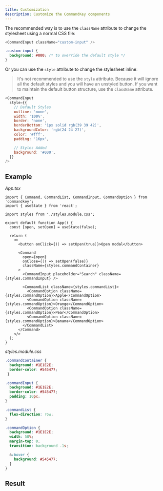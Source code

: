 ```yaml
---
title: Customization
description: Customize the CommandKey components
---
```



The recommended way is to use the `className` attribute to change the stylesheet using a normal CSS file:

```js
<CommandInput className="custom-input" />
```

```css
.custom-input {
  background: #000; /* to override the default style */
}
```

Or you can use the `style` attribute to change the stylesheet inline:

> It's not recommended to use the `style` attribute. Because it will ignore all the default styles and you will have an unstyled button. If you want to maintain the default button structure, use the `className` attribute.

```js
<CommandInput
  style={{
    // Default Styles
    outline: 'none',
    width: '100%',
    border: 'none',
    borderBottom: '1px solid rgb(39 39 42)',
    backgroundColor: 'rgb(24 24 27)',
    color: '#fff',
    padding: '16px',

    // Styles Added
    background: '#000',
  }}
/>
```

## Example

_App.tsx_
```tsx
import { Command, CommandList, CommandInput, CommandOption } from 'commandkey';
import { useState } from 'react';

import styles from './styles.module.css';

export default function App() {
  const [open, setOpen] = useState(false);

  return (
    <>
      <button onClick={() => setOpen(true)}>Open modal</button>

      <Command
        open={open}
        onClose={() => setOpen(false)}
        className={styles.commandContainer}
      >
        <CommandInput placeholder="Search" className={styles.commandInput} />

        <CommandList className={styles.commandList}>
          <CommandOption className={styles.commandOption}>Apple</CommandOption>
          <CommandOption className={styles.commandOption}>Orange</CommandOption>
          <CommandOption className={styles.commandOption}>Pear</CommandOption>
          <CommandOption className={styles.commandOption}>Banana</CommandOption>
        </CommandList>
      </Command>
    </>
  );
}

```

_styles.module.css_
```css
.commandContainer {
  background: #1E1E2E;
  border-color: #545477;
 }

.commandInput {
  background: #1E1E2E;
  border-color: #545477;
  padding: 10px;
}

.commandList {
  flex-direction: row;
}

.commandOption {
  background: #1E1E2E;
  width: 50%;
  margin-top: 0;
  transition: background .1s;

  &:hover {
    background: #545477;
  }
}
```

## Result
<ExampleContainer>
  <CommandCustomizedExample client:idle />
</ExampleContainer>

<CommandLanding client:idle />
